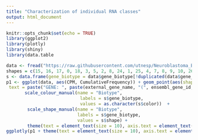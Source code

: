 ```yaml
---
title: "Characterization of individual RNA classes"
output: html_document
---
```


```r
knitr::opts_chunk$set(echo = TRUE)
library(ggplot2)
library(plotly)
library(shiny)
library(data.table
```


```r
data <- fread("https://raw.githubusercontent.com/utnesp/Neuroblastoma_Biomarker_2018/master/docs/CPM.cumulative.freq.txt")
shapes = c(15, 16, 17, 0, 18, 3, 5, 2, 8, 24, 1, 25, 4, 7, 8, 9, 10, 26:30)
s <- data.frame(gene_biotype = data$gene_biotype[!duplicated(data$gene_biotype)], shape = shapes[1:length(unique(data$col))] , color = unique(data$col))
p1 <- ggplot(data, aes(CPM, CumulativeFrequency)) + geom_point(aes(shape = gene_biotype, color = gene_biotype,
 text = paste("GENE: ", paste(external_gene_name, "(", ensembl_gene_id, ")", sep = ""), "\nGENE LENGTH (bp):", GeneLength)), size = 1) + theme_classic() + labs(x = "Average expression across cell lines (log2 CPM)", y = "Cumulative Relative Frequency", color='Biotype') + theme(legend.position = "right") +
       scale_colour_manual(name = "Biotype",
                            labels = s$gene_biotype,
                            values = as.character(s$color))  +
        scale_shape_manual(name = "Biotype",
                           labels = s$gene_biotype,
                           values = s$shape) +
        theme(text = element_text(size = 10), axis.text = element_text(size = 10))
ggplotly(p1 + theme(text = element_text(size = 10), axis.text = element_text(size = 10), legend.text = element_text(size = 10)), width = 1000, height = 1000)
```
